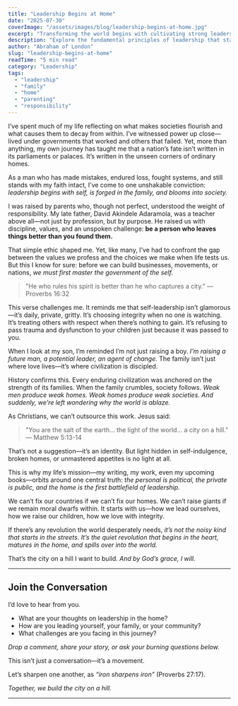 ```yaml
---
title: "Leadership Begins at Home"
date: "2025-07-30"
coverImage: "/assets/images/blog/leadership-begins-at-home.jpg"
excerpt: "Transforming the world begins with cultivating strong leadership within your own home. Learn the principles that empower families to thrive."
description: "Explore the fundamental principles of leadership that start within the home, empowering families and fostering environments of growth and influence."
author: "Abraham of London"
slug: "leadership-begins-at-home"
readTime: "5 min read"
category: "Leadership"
tags:
  - "leadership"
  - "family"
  - "home"
  - "parenting"
  - "responsibility"
---
```


I’ve spent much of my life reflecting on what makes societies flourish and what causes them to decay from within. I’ve witnessed power up close—lived under governments that worked and others that failed. Yet, more than anything, my own journey has taught me that a nation’s fate isn’t written in its parliaments or palaces. It’s written in the unseen corners of ordinary homes.

As a man who has made mistakes, endured loss, fought systems, and still stands with my faith intact, I’ve come to one unshakable conviction: *leadership begins with self, is forged in the family, and blooms into society.*

I was raised by parents who, though not perfect, understood the weight of responsibility. My late father, David Akindele Adaramola, was a teacher above all—not just by profession, but by purpose. He raised us with discipline, values, and an unspoken challenge: **be a person who leaves things better than you found them.**

That simple ethic shaped me. Yet, like many, I’ve had to confront the gap between the values we profess and the choices we make when life tests us. But this I know for sure: before we can build businesses, movements, or nations, *we must first master the government of the self.*

> "He who rules his spirit is better than he who captures a city." — Proverbs 16:32

This verse challenges me. It reminds me that self-leadership isn’t glamorous—it’s daily, private, gritty. It’s choosing integrity when no one is watching. It’s treating others with respect when there’s nothing to gain. It’s refusing to pass trauma and dysfunction to your children just because it was passed to you.

When I look at my son, I’m reminded I’m not just raising a boy. *I’m raising a future man, a potential leader, an agent of change.* The family isn’t just where love lives—it’s where civilization is discipled.

History confirms this. Every enduring civilization was anchored on the strength of its families. When the family crumbles, society follows. *Weak men produce weak homes. Weak homes produce weak societies. And suddenly, we’re left wondering why the world is ablaze.*

As Christians, we can’t outsource this work. Jesus said:

> "You are the salt of the earth... the light of the world... a city on a hill." — Matthew 5:13-14

That’s not a suggestion—it’s an identity. But light hidden in self-indulgence, broken homes, or unmastered appetites is no light at all.

This is why my life’s mission—my writing, my work, even my upcoming books—orbits around one central truth: *the personal is political, the private is public, and the home is the first battlefield of leadership.*

We can’t fix our countries if we can’t fix our homes. We can’t raise giants if we remain moral dwarfs within. It starts with us—how we lead ourselves, how we raise our children, how we love with integrity.

If there’s any revolution the world desperately needs, *it’s not the noisy kind that starts in the streets. It’s the quiet revolution that begins in the heart, matures in the home, and spills over into the world.*

That’s the city on a hill I want to build. *And by God’s grace, I will.*

---

## Join the Conversation

I’d love to hear from you.  

- What are your thoughts on leadership in the home?  
- How are you leading yourself, your family, or your community?  
- What challenges are you facing in this journey?  

*Drop a comment, share your story, or ask your burning questions below.*  

This isn’t just a conversation—it’s a movement.  

Let’s sharpen one another, as *“iron sharpens iron”* (Proverbs 27:17).  

*Together, we build the city on a hill.*

---